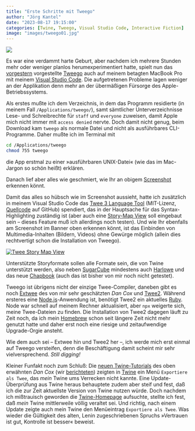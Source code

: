 ```yaml
---
title: "Erste Schritte mit Tweego"
author: "Jörg Kantel"
date: "2023-08-17 19:15:00"
categories: [Twine, Tweego, Visual Studio Code, Interactive Fiction]
image: "images/tweego01.jpg"
---
```


[![](images/tweego01-b.jpg)](https://www.flickr.com/photos/schockwellenreiter/53123434818/)

Es war eine verdammt harte Geburt, aber nachdem ich mehrere Stunden mehr oder weniger planlos herumexperimentiert hatte, spielt nun das [vorgestern](https://kantel.github.io/posts/2023081502_tweego/) vorgestellte [Tweego](http://cognitiones.kantel-chaos-team.de/multimedia/spieleprogrammierung/tweego.html) auch auf meinem betagten MacBook Pro mit meinem [Visual Studio Code](http://cognitiones.kantel-chaos-team.de/produktivitaet/visualstudiocode.html). Die aufgetretenen Probleme lagen weniger an der Applikation denn mehr an der übermäßigen Fürsorge des Apple-Betriebssystems.

Als erstes mußte ich dem Verzeichnis, in dem das Programm residierte (in meinem Fall `/Applications/tweego/`), samt sämtlicher Unterverzeichnisse Lese- und Schreibrechte für `staff` und `everyone` zuweisen, damit Apple mich nicht immer mit `access denied` nervte. Doch damit nicht genug, beim Download kam `tweego` als normale Datei und nicht als ausführbares CLI-Programme. Daher mußte ich im Terminal mit

~~~bash
cd /Applications/tweego
chmod 755 tweego
~~~

die App erstmal zu einer »ausführbaren UNIX-Datei« (wie das im Mac-Jargon so schön heißt) erklären.

Danach lief aber alles wie geschmiert, wie Ihr an obigem [Screenshot](https://www.flickr.com/photos/schockwellenreiter/53123434818/) erkennen könnt.

Damit das alles so hübsch wie im Screenshot aussieht, hatte ich zusätzlich in meinem Visual Studio Code das [Twee 3 Language Tool](https://marketplace.visualstudio.com/items?itemName=cyrusfirheir.twee3-language-tools) (MIT-Lizenz, [Quellcode](https://github.com/cyrusfirheir/twee3-language-tools) auf GitHub) spendiert, das in der Hauptsache für das Syntax-Highlighting zuständig ist (aber auch eine [Story-Map View](https://raw.githubusercontent.com/cyrusfirheir/twee3-language-tools/9ed8ca924e872a130c7a0466f26cb8c8321d555f/docs/images/twee-storymap.png) soll eingebaut sein -- dieses Feature muß ich allerdings noch testen). Und wie Ihr ebenfalls am Screenshot im Banner oben erkennen könnt, ist das Einbinden von Multimedia-Inhalten (Bildern, Videos) ohne Gewürge möglich (allein dies rechtvertigt schon die Installation von Tweego).

[![Twee Story Map View](images/twee-storymap.png)](https://raw.githubusercontent.com/cyrusfirheir/twee3-language-tools/9ed8ca924e872a130c7a0466f26cb8c8321d555f/docs/images/twee-storymap.png)

Unterstützte Storyformate sollen alle Formate sein, die von Twine unterstützt werden, also neben [SugarCube](https://www.motoslave.net/sugarcube/2/docs/) mindestens auch [Harlowe](https://twine2.neocities.org/) und das neue [Chapbook](https://klembot.github.io/chapbook/guide/) (auch das ist bisher von mir noch nicht getestet).

Tweego ist übrigens nicht der einzige Twee-Compiler, daneben gibt es noch [Extwee](https://github.com/videlais/extwee) des von mir sehr geschätzten *Dan Cox* und [Twee2](https://dan-q.github.io/twee2/index.html). Während ersteres eine [Node.js](http://cognitiones.kantel-chaos-team.de/webworking/frameworks/nodejs.html)-Anwendung ist, benötigt Twee2 ein aktuelles [Ruby](http://cognitiones.kantel-chaos-team.de/programmierung/ruby/ruby.html). Node war schnell auf meinem Rechner aktualisiert, aber `npx` weigerte sich, meine Twee-Dateien zu finden. Die Installation von Twee2 dagegen läuft zu Zeit noch, da ich mein [Homebrew](http://cognitiones.kantel-chaos-team.de/programmierung/homebrew.html) schon seit längere Zeit nicht mehr genutzt hatte und daher erst noch eine riesige und zeitaufwendige Upgrade-Orgie ansteht.

Wie dem auch sei -- Extwee hin und Twee2 her --, ich werde mich erst einmal auf Tweego versteifen, denn die Beschäftigung damit scheint mir sehr vielversprechend. *Still digging!*

Kleiner Funfakt noch zum Schluß: Die [neuen Twine-Tutorials](https://www.youtube.com/playlist?list=PLlXuD3kyVEr6DmZy52pG7zYWbr6t93JC7) des oben erwähnten *Dan Cox* (wir [berichteten](https://kantel.github.io/posts/2023071502_if_mit_twine_2_6/)) zeigten in [Twine](http://cognitiones.kantel-chaos-team.de/multimedia/spieleprogrammierung/twine2.html) ein Menü `Exportiere als Twee`, das *mein* Twine ums Verrecken nicht kannte. Eine Update-Überprüfung aus Twine heraus behauptete zudem aber steif und fest, daß ich die zur Zeit aktuellste Version von Twine nutzen würde. Doch nachdem ich mißtrauisch geworden die [Twine-Homepage](http://twinery.org/) aufsuchte, stellte ich fest, daß *mein* Twine mittlerweile völlig veraltet sei. Und richtig, nach einem Update zeigte auch mein Twine den Menüeintrag `Exportiere als Twee`. Was wieder die Gültigkeit des alten, Lenin zugeschriebenen Spruchs »Vertrauen ist gut, Kontrolle ist besser« beweist.